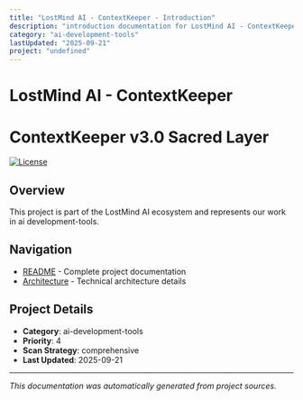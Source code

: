 ```yaml
---
title: "LostMind AI - ContextKeeper - Introduction"
description: "introduction documentation for LostMind AI - ContextKeeper"
category: "ai-development-tools"
lastUpdated: "2025-09-21"
project: "undefined"
---
```


# LostMind AI - ContextKeeper

# ContextKeeper v3.0 Sacred Layer

[![License](https://img.shields.io/badge/License-Apache%202.0-blue.svg)](LICENSE)

## Overview

This project is part of the LostMind AI ecosystem and represents our work in ai development-tools.

## Navigation

- [README](./readme) - Complete project documentation
- [Architecture](./architecture) - Technical architecture details


## Project Details

- **Category**: ai-development-tools
- **Priority**: 4
- **Scan Strategy**: comprehensive
- **Last Updated**: 2025-09-21

---

*This documentation was automatically generated from project sources.*